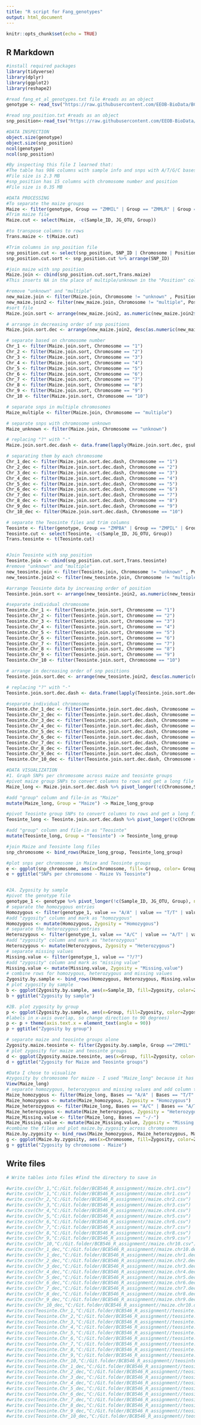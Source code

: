 ```yaml
---
title: "R script for Fang_genotypes"
output: html_document
---
```


```r
knitr::opts_chunk$set(echo = TRUE)
```

## R Markdown


```r
#install required packages
library(tidyverse)
library(dplyr)
library(ggplot2)
library(reshape2)

#read fang_et_al_genotypes.txt file #reads as an object
genotype <- read_tsv("https://raw.githubusercontent.com/EEOB-BioData/BCB546-Spring2022/main/assignments/UNIX_Assignment/fang_et_al_genotypes.txt")

#read snp_position.txt #reads as an object
snp_position<-read_tsv("https://raw.githubusercontent.com/EEOB-BioData/BCB546-Spring2022/main/assignments/UNIX_Assignment/snp_position.txt")

#DATA INSPECTION
object.size(genotype)
object.size(snp_position)
ncol(genotype)
ncol(snp_position)

#By inspecting this file I learned that:
#The table has 986 columns with sample info and snps with A/T/G/C bases
#File size is 2.3 MB
#snp_position has 15 columns with chromosome number and position
#File size is 0.35 MB

#DATA PROCESSING
#To separate the maize groups
Maize <- filter(genotype, Group == "ZMMIL" | Group == "ZMMLR" | Group == "ZMMMR")
#Trim maize file
Maize.cut <- select(Maize, -c(Sample_ID, JG_OTU, Group))

#to transpose columns to rows
Trans.maize <- t(Maize.cut)

#Trim columns in snp_position file
snp_position.cut <- select(snp_position, SNP_ID | Chromosome | Position)
snp_position.cut.sort <- snp_position.cut %>% arrange(SNP_ID)

#join maize with snp position
Maize.join <- cbind(snp_position.cut.sort,Trans.maize)
#This inserts NA in the place of multiple/unknown in the "Position" column

#remove "unknown" and "multiple"
new_maize.join <- filter(Maize.join, Chromosome != "unknown" , Position != "unknown")
new_maize.join2 <- filter(new_maize.join, Chromosome != "multiple", Position != "multiple")
#sort file
Maize.join.sort <- arrange(new_maize.join2, as.numeric(new_maize.join2$Position))

# arrange in decreasing order of snp positions
Maize.join.sort.dec <- arrange(new_maize.join2, desc(as.numeric(new_maize.join2$Position)))

# separate based on chromosome number
Chr_1 <- filter(Maize.join.sort, Chromosome == "1")
Chr_2 <- filter(Maize.join.sort, Chromosome == "2")
Chr_3 <- filter(Maize.join.sort, Chromosome == "3")
Chr_4 <- filter(Maize.join.sort, Chromosome == "4")
Chr_5 <- filter(Maize.join.sort, Chromosome == "5")
Chr_6 <- filter(Maize.join.sort, Chromosome == "6")
Chr_7 <- filter(Maize.join.sort, Chromosome == "7")
Chr_8 <- filter(Maize.join.sort, Chromosome == "8")
Chr_9 <- filter(Maize.join.sort, Chromosome == "9")
Chr_10 <- filter(Maize.join.sort, Chromosome == "10")

# separate snps in multiple chromosomes
Maize_multiple <- filter(Maize.join, Chromosome == "multiple")

# separate snps with chromosome unknown
Maize_unknown <- filter(Maize.join, Chromosome == "unknown")

# replacing "?" with "-"
Maize.join.sort.dec.dash <- data.frame(lapply(Maize.join.sort.dec, gsub, pattern = "[?]", replacement = "-"))

# separating them by each chromosome
Chr_1_dec <- filter(Maize.join.sort.dec.dash, Chromosome == "1")
Chr_2_dec <- filter(Maize.join.sort.dec.dash, Chromosome == "2")
Chr_3_dec <- filter(Maize.join.sort.dec.dash, Chromosome == "3")
Chr_4_dec <- filter(Maize.join.sort.dec.dash, Chromosome == "4")
Chr_5_dec <- filter(Maize.join.sort.dec.dash, Chromosome == "5")
Chr_6_dec <- filter(Maize.join.sort.dec.dash, Chromosome == "6")
Chr_7_dec <- filter(Maize.join.sort.dec.dash, Chromosome == "7")
Chr_8_dec <- filter(Maize.join.sort.dec.dash, Chromosome == "8")
Chr_9_dec <- filter(Maize.join.sort.dec.dash, Chromosome == "9")
Chr_10_dec <- filter(Maize.join.sort.dec.dash, Chromosome == "10")

# separate the Teosinte files and trim columns
Teosinte <- filter(genotype, Group == "ZMPBA" | Group == "ZMPIL" | Group == "ZMPJA")
Teosinte.cut <- select(Teosinte, -c(Sample_ID, JG_OTU, Group))
Trans.teosinte <- t(Teosinte.cut)


#Join Teosinte with snp_position
Teosinte.join <- cbind(snp_position.cut.sort,Trans.teosinte)
#remove "unknown" and "multiple"
new_teosinte.join <- filter(Teosinte.join, Chromosome != "unknown" , Position != "unknown")
new_teosinte.join2 <- filter(new_teosinte.join, Chromosome != "multiple", Position != "multiple")

#arrange Teosinte data by increasing order of position
Teosinte.join.sort <- arrange(new_teosinte.join2, as.numeric(new_teosinte.join2$Position))

#separate individual chromosome
Teosinte.Chr_1 <- filter(Teosinte.join.sort, Chromosome == "1")
Teosinte.Chr_2 <- filter(Teosinte.join.sort, Chromosome == "2")
Teosinte.Chr_3 <- filter(Teosinte.join.sort, Chromosome == "3")
Teosinte.Chr_4 <- filter(Teosinte.join.sort, Chromosome == "4")
Teosinte.Chr_5 <- filter(Teosinte.join.sort, Chromosome == "5")
Teosinte.Chr_6 <- filter(Teosinte.join.sort, Chromosome == "6")
Teosinte.Chr_7 <- filter(Teosinte.join.sort, Chromosome == "7")
Teosinte.Chr_8 <- filter(Teosinte.join.sort, Chromosome == "8")
Teosinte.Chr_9 <- filter(Teosinte.join.sort, Chromosome == "9")
Teosinte.Chr_10 <- filter(Teosinte.join.sort, Chromosome == "10")

# arrange in decreasing order of snp positions
Teosinte.join.sort.dec <- arrange(new_teosinte.join2, desc(as.numeric(new_teosinte.join2$Position)))

# replacing "?" with "-"
Teosinte.join.sort.dec.dash <- data.frame(lapply(Teosinte.join.sort.dec, gsub, pattern = "[?]", replacement = "-"))

#separate individual chromosome
Teosinte.Chr_1_dec <- filter(Teosinte.join.sort.dec.dash, Chromosome == "1")
Teosinte.Chr_2_dec <- filter(Teosinte.join.sort.dec.dash, Chromosome == "2")
Teosinte.Chr_3_dec <- filter(Teosinte.join.sort.dec.dash, Chromosome == "3")
Teosinte.Chr_4_dec <- filter(Teosinte.join.sort.dec.dash, Chromosome == "4")
Teosinte.Chr_5_dec <- filter(Teosinte.join.sort.dec.dash, Chromosome == "5")
Teosinte.Chr_6_dec <- filter(Teosinte.join.sort.dec.dash, Chromosome == "6")
Teosinte.Chr_7_dec <- filter(Teosinte.join.sort.dec.dash, Chromosome == "7")
Teosinte.Chr_8_dec <- filter(Teosinte.join.sort.dec.dash, Chromosome == "8")
Teosinte.Chr_9_dec <- filter(Teosinte.join.sort.dec.dash, Chromosome == "9")
Teosinte.Chr_10_dec <- filter(Teosinte.join.sort.dec.dash, Chromosome == "10")

#DATA VISUALIZATION
#1. Graph SNPs per chromosome across maize and teosinte groups
#pivot maize group SNPs to convert columns to rows and get a long file
Maize_long <- Maize.join.sort.dec.dash %>% pivot_longer(!c(Chromosome,SNP_ID,Position), names_to= "S.No" , values_to= "Bases" )%>%  {.}

#add "group" column and file-in as "Maize"
mutate(Maize_long, Group = "Maize") -> Maize_long_group

#pivot Teosinte group SNPs to convert columns to rows and get a long file
Teosinte_long <- Teosinte.join.sort.dec.dash %>% pivot_longer(!c(Chromosome,SNP_ID,Position), names_to= "S.No" , values_to= "Bases" )%>%  {.}

#add "group" column and file-in as "Teosinte"
mutate(Teosinte_long, Group = "Teosinte") -> Teosinte_long_group

#join Maize and Teosinte long files
snp_chromosome <- bind_rows(Maize_long_group, Teosinte_long_group)

#plot snps per chromosome in Maize and Teosinte groups
e <- ggplot(snp_chromosome, aes(x=Chromosome, fill= Group, color= Group)) + geom_bar(bins=10, position = "dodge")
e + ggtitle("SNPs per chromosome - Maize Vs Teosinte")


#2A. Zygosity by sample
#pivot the genotype file
genotype_1 <- genotype %>% pivot_longer(!c(Sample_ID, JG_OTU, Group), names_to="SNP_ID", values_to= "value")
# separate the homozygous entries 
Homozygous <- filter(genotype_1, value == "A/A" | value == "T/T" | value == "G/G" | value == "C/C")
#add "zygosity" column and mark as "homozygous"
Homozygous <- mutate(Homozygous, Zygosity = "Homozygous")
# separate the heterozygous entries
Heterozygous <- filter(genotype_1, value == "A/C" | value == "A/T" | value == "A/G" | value == "C/A" | value == "C/T" | value == "C/G" | value == "G/A" | value == "G/C" | value == "G/T" | value == "T/A" | value == "T/C" | value == "T/G")
#add "zygosity" column and mark as "heterozygous"
Heterozygous <- mutate(Heterozygous, Zygosity = "Heterozygous")
# separate missing values
Missing.value <- filter(genotype_1, value == "?/?")
#add "zygosity" column and mark as "missing value"
Missing.value <- mutate(Missing.value, Zygosity = "Missing.value")
# combine rows for homozygous, heterozygous and missing values
Zygosity.by.sample <- bind_rows(Homozygous, Heterozygous, Missing.value)
# plot zygosity by sample
b <- ggplot(Zygosity.by.sample, aes(x=Sample_ID, fill=Zygosity, color=Zygosity)) + geom_bar(bins=12, position = "dodge")
b + ggtitle("Zygosity by sample")

#2B. plot zygosity by group
p <- ggplot(Zygosity.by.sample, aes(x=Group, fill=Zygosity, color=Zygosity)) + geom_bar(bins=12, position="dodge")
#labels in x-axis overlap, so change direction to 90 degrees)
p <- p + theme(axis.text.x = element_text(angle = 90))
p + ggtitle("Zygosity by group")

# separate maize and teosinte groups alone
Zygosity.maize.teosinte <- filter(Zygosity.by.sample, Group =="ZMMIL" | Group == "ZMMMR" | Group == "ZMMLR" | Group == "ZMPBA" | Group == "ZMPIL" | Group == "ZMPJA")
# plot zygosity for maize and teosinte groups
d <- ggplot(Zygosity.maize.teosinte, aes(x=Group, fill=Zygosity, color=Zygosity)) + geom_bar(bins=12, position = "dodge")
d + ggtitle("Zygosity for Maize and Teosinte groups")

#Data I chose to visualize
#zygosity by chromosome for maize - I used "Maize_long" because it has the data pivoted and ready to be named as per zygosity
View(Maize_long)
# separate homozygous, heterozygous and missing values and add column to label them
Maize_homozygous <- filter(Maize_long, Bases == "A/A" | Bases == "T/T" | Bases == "G/G" | Bases == "C/C")
Maize_homozygous <- mutate(Maize_homozygous, Zygosity = "Homozygous")
Maize_heterozygous <- filter(Maize_long, Bases == "A/C" | Bases == "A/T" | Bases == "A/G" | Bases == "C/A" | Bases == "C/T" | Bases == "C/G" | Bases == "G/A" | Bases == "G/C" | Bases == "G/T" | Bases == "T/A" | Bases == "T/C" | Bases == "T/G")
Maize_heterozygous <- mutate(Maize_heterozygous, Zygosity = "Heterozygous")
Maize_Missing.value <- filter(Maize_long, Bases == "-/-")
Maize_Missing.value <- mutate(Maize_Missing.value, Zygosity = "Missing.value")
#combine the files and plot maize.by.zygosity across chromosomes
Maize.by.zygosity <- bind_rows(Maize_homozygous, Maize_heterozygous, Maize_Missing.value)
g <- ggplot(Maize.by.zygosity, aes(x=Chromosome, fill=Zygosity, color=Zygosity)) + geom_bar(bins=12, position = "dodge")
g + ggtitle("Zygosity by chromosome - Maize")
```

## Write files 


```r
# Write tables into files #find the directory to save in

#write.csv(Chr_1,"C:/Git.folder/BCB546_R_assignment//maize.chr1.csv")
#write.csv(Chr_1,"C:/Git.folder/BCB546_R_assignment//maize.chr1.csv")
#write.csv(Chr_2,"C:/Git.folder/BCB546_R_assignment//maize.chr2.csv")
#write.csv(Chr_3,"C:/Git.folder/BCB546_R_assignment//maize.chr3.csv")
#write.csv(Chr_4,"C:/Git.folder/BCB546_R_assignment//maize.chr4.csv")
#write.csv(Chr_5,"C:/Git.folder/BCB546_R_assignment//maize.chr5.csv")
#write.csv(Chr_6,"C:/Git.folder/BCB546_R_assignment//maize.chr6.csv")
#write.csv(Chr_7,"C:/Git.folder/BCB546_R_assignment//maize.chr7.csv")
#write.csv(Chr_8,"C:/Git.folder/BCB546_R_assignment//maize.chr8.csv")
#write.csv(Chr_9,"C:/Git.folder/BCB546_R_assignment//maize.chr9.csv")
#write.csv(Chr_10,"C:/Git.folder/BCB546_R_assignment//maize.chr10.csv")
#write.csv(Chr_1_dec,"C:/Git.folder/BCB546_R_assignment//maize.chr10.dec.csv")
#write.csv(Chr_1_dec,"C:/Git.folder/BCB546_R_assignment//maize.chr1.dec.csv")
#write.csv(Chr_2_dec,"C:/Git.folder/BCB546_R_assignment//maize.chr2.dec.csv")
#write.csv(Chr_3_dec,"C:/Git.folder/BCB546_R_assignment//maize.chr3.dec.csv")
#write.csv(Chr_4_dec,"C:/Git.folder/BCB546_R_assignment//maize.chr4.dec.csv")
#write.csv(Chr_5_dec,"C:/Git.folder/BCB546_R_assignment//maize.chr5.dec.csv")
#write.csv(Chr_6_dec,"C:/Git.folder/BCB546_R_assignment//maize.chr6.dec.csv")
#write.csv(Chr_7_dec,"C:/Git.folder/BCB546_R_assignment//maize.chr7.dec.csv")
#write.csv(Chr_8_dec,"C:/Git.folder/BCB546_R_assignment//maize.chr8.dec.csv")
#write.csv(Chr_9_dec,"C:/Git.folder/BCB546_R_assignment//maize.chr9.dec.csv")
#write.csv(Chr_10_dec,"C:/Git.folder/BCB546_R_assignment//maize.chr10.dec.csv")
#write.csv(Teosinte.Chr_1,"C:/Git.folder/BCB546_R_assignment//teosinte.chr1.csv")
#write.csv(Teosinte.Chr_2,"C:/Git.folder/BCB546_R_assignment//teosinte.chr2.csv")
#write.csv(Teosinte.Chr_3,"C:/Git.folder/BCB546_R_assignment//teosinte.chr3.csv")
#write.csv(Teosinte.Chr_4,"C:/Git.folder/BCB546_R_assignment//teosinte.chr4.csv")
#write.csv(Teosinte.Chr_5,"C:/Git.folder/BCB546_R_assignment//teosinte.chr5.csv")
#write.csv(Teosinte.Chr_6,"C:/Git.folder/BCB546_R_assignment//teosinte.chr6.csv")
#write.csv(Teosinte.Chr_7,"C:/Git.folder/BCB546_R_assignment//teosinte.chr7.csv")
#write.csv(Teosinte.Chr_8,"C:/Git.folder/BCB546_R_assignment//teosinte.chr8.csv")
#write.csv(Teosinte.Chr_9,"C:/Git.folder/BCB546_R_assignment//teosinte.chr9.csv")
#write.csv(Teosinte.Chr_10,"C:/Git.folder/BCB546_R_assignment//teosinte.chr10.csv")
#write.csv(Teosinte.Chr_1_dec,"C:/Git.folder/BCB546_R_assignment//teosinte.chr1.dec.csv")
#write.csv(Teosinte.Chr_2_dec,"C:/Git.folder/BCB546_R_assignment//teosinte.chr2.dec.csv")
#write.csv(Teosinte.Chr_3_dec,"C:/Git.folder/BCB546_R_assignment//teosinte.chr3.dec.csv")
#write.csv(Teosinte.Chr_4_dec,"C:/Git.folder/BCB546_R_assignment//teosinte.chr4.dec.csv")
#write.csv(Teosinte.Chr_5_dec,"C:/Git.folder/BCB546_R_assignment//teosinte.chr5.dec.csv")
#write.csv(Teosinte.Chr_6_dec,"C:/Git.folder/BCB546_R_assignment//teosinte.chr6.dec.csv")
#write.csv(Teosinte.Chr_7_dec,"C:/Git.folder/BCB546_R_assignment//teosinte.chr7.dec.csv")
#write.csv(Teosinte.Chr_8_dec,"C:/Git.folder/BCB546_R_assignment//teosinte.chr8.dec.csv")
#write.csv(Teosinte.Chr_9_dec,"C:/Git.folder/BCB546_R_assignment//teosinte.chr9.dec.csv")
#write.csv(Teosinte.Chr_10_dec,"C:/Git.folder/BCB546_R_assignment//teosinte.chr10.dec.csv")
```


